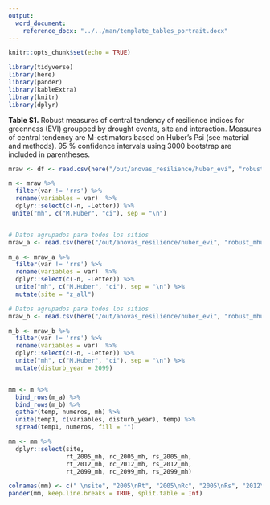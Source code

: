 ```yaml
---
output:  
  word_document:
    reference_docx: "../../man/template_tables_portrait.docx"
---
```


```r
knitr::opts_chunk$set(echo = TRUE)
```

```r
library(tidyverse)
library(here)
library(pander)
library(kableExtra)
library(knitr)
library(dplyr)
```


**Table S1.** Robust measures of central tendency of resilience indices for greenness (EVI) groupped by drought events, site and interaction. Measures of central tendency are M-estimators based on Huber's Psi (see material and methods). 95 % confidence intervals using 3000 bootstrap are included in parentheses. 


```r
mraw <- df <- read.csv(here("/out/anovas_resilience/huber_evi", "robust_mhuber_agg.csv"), header = TRUE)

m <- mraw %>% 
  filter(var != 'rrs') %>% 
  rename(variables = var)  %>% 
  dplyr::select(c(-n, -Letter)) %>% 
 unite("mh", c("M.Huber", "ci"), sep = "\n")


# Datos agrupados para todos los sitios 
mraw_a <- read.csv(here("/out/anovas_resilience/huber_evi", "robust_mhuber_agg_a.csv"), header = TRUE)

m_a <- mraw_a %>% 
  filter(var != 'rrs') %>% 
  rename(variables = var)  %>% 
  dplyr::select(c(-n, -Letter)) %>%  
  unite("mh", c("M.Huber", "ci"), sep = "\n") %>% 
  mutate(site = "z_all") 

# Datos agrupados para todos los sitios 
mraw_b <- read.csv(here("/out/anovas_resilience/huber_evi", "robust_mhuber_agg_b.csv"), header = TRUE)

m_b <- mraw_b %>% 
  filter(var != 'rrs') %>% 
  rename(variables = var)  %>% 
  dplyr::select(c(-n, -Letter)) %>%  
  unite("mh", c("M.Huber", "ci"), sep = "\n") %>%
  mutate(disturb_year = 2099) 


mm <- m %>% 
  bind_rows(m_a) %>%
  bind_rows(m_b) %>% 
  gather(temp, numeros, mh) %>% 
  unite(temp1, c(variables, disturb_year), temp) %>% 
  spread(temp1, numeros, fill = "") 

mm <- mm %>% 
  dplyr::select(site, 
                rt_2005_mh, rc_2005_mh, rs_2005_mh,
                rt_2012_mh, rc_2012_mh, rs_2012_mh,
                rt_2099_mh, rc_2099_mh, rs_2099_mh)

colnames(mm) <- c(" \nsite", "2005\nRt", "2005\nRc", "2005\nRs", "2012\nRt", "2012\nRc", "2012\nRs", "Rt", "Rc", "Rs")
pander(mm, keep.line.breaks = TRUE, split.table = Inf)
```

